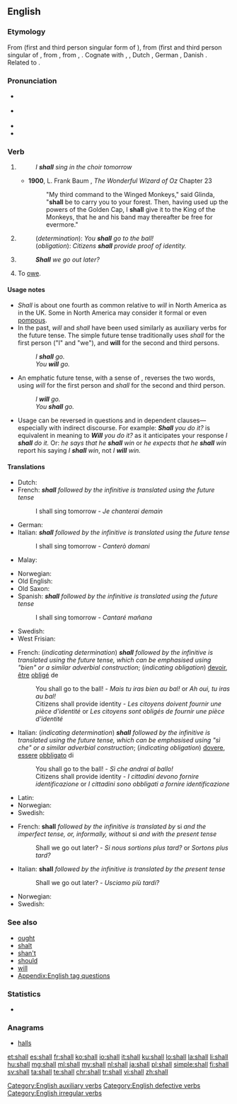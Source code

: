 ==English==

===Etymology===
From {{etyl|enm|en}} {{term|schal|lang=enm}} (first and third person singular form of {{term|schulen|lang=enm}}), from {{etyl|ang|en}} {{term|sceal|lang=ang}} (first and third person singular of {{term|sculan||to be obligated or obliged to, shall, must, owe, ought to|lang=ang}}, from {{etyl|gem-pro|en}} {{term/t|gem-pro|*skulaną}}, from {{etyl|ine-pro|en}} {{term/t|ine-pro|*skal-||to owe, be under obligation}}, {{term/t|ine-pro|*(s)kel-}}. Cognate with {{langname|sco}} {{term|sall|lang=sco}}, {{term|sal||shall|lang=sco}}, Dutch {{term|zal|lang=nl}} {{gloss|"shall"; from {{term|zullen|lang=nl}}}}, German {{term|soll|lang=de}} {{gloss|"ought to"; from {{term|sollen|lang=de}}}}, Danish {{term|skall|lang=da}} {{gloss|"shall"; from {{term|skulle|lang=da}}}}. Related to {{l|en|shuild}}.

===Pronunciation===
* {{a|stressed}} {{IPA|/ˈʃæl/}}
* {{a|unstressed}} {{IPA|/ʃəl/}}
* {{audio|en-us-shall.ogg|Audio (US)}}
* {{rhymes|æl}}

===Verb===
{{wikipedia}}
{{en-verb|head=-|shall|-|should|-}}

# {{context|modal auxiliary verb|defective|lang=en}} {{non-gloss definition|Used before a verb to indicate the simple future tense, particularly in the first person singular or plural.}}
#: ''I '''shall''' sing in the choir tomorrow''
#* '''1900''', L. Frank Baum , ''The Wonderful Wizard of Oz'' Chapter 23
#*: "My third command to the Winged Monkeys," said Glinda, "'''shall''' be to carry you to your forest. Then, having used up the powers of the Golden Cap, I '''shall''' give it to the King of the Monkeys, that he and his band may thereafter be free for evermore."
# {{non-gloss definition|Used similarly to indicate determination or obligation, particularly in the second and third persons singular and plural.}}
#: (''determination''): ''You '''shall''' go to the ball!''
#: (''obligation''): ''Citizens '''shall''' provide proof of identity.''
# {{non-gloss definition|Used in questions to suggest a possible future action.}}
#: '''''Shall''' we go out later?''
# {{context|obsolete|lang=en}} To [[owe]].
{{rfex}}

====Usage notes====
* ''Shall'' is about one fourth as common relative to ''will'' in North America as in the UK. Some in North America may consider it formal or even [[pompous]].
* In the past, ''will'' and ''shall'' have been used similarly as auxiliary verbs for the future tense. The simple future tense traditionally uses ''shall'' for the first person ("I" and "we"), and '''will''' for the second and third persons.
*: ''I '''shall''' go.''
*: ''You '''will''' go.''
* An emphatic future tense, with a sense of {{term|must}}, reverses the two words, using ''will'' for the first person and ''shall'' for the second and third person.
*: ''I '''will''' go.''
*: ''You '''shall''' go.''
* Usage can be reversed in questions and in dependent clauses&mdash;especially with indirect discourse. For example: '''''Shall''' you do it?'' is equivalent in meaning to '''''Will''' you do it?'' as it anticipates your response ''I '''shall''' do it.'' Or: ''he says that he '''shall''' win'' or ''he expects that he '''shall''' win'' report his saying ''I '''shall''' win'', not ''I '''will''' win.''

====Translations====
{{trans-top|indicating the simple future tense}}
* Dutch: {{t+|nl|zullen}}
* French: '''''shall''' followed by the infinitive is translated using the future tense''
*: I shall sing tomorrow - ''Je chanterai demain''
* German: {{t+|de|sollen}}
* Italian: '''''shall''' followed by the infinitive is translated using the future tense''
*: I shall sing tomorrow - ''Canterò domani''
* Malay: {{t|ms|akan}}
{{trans-mid}}
* Norwegian: {{t+|no|skal}}
* Old English: {{t|ang|sculan}}
* Old Saxon: {{t|osx|skulan}}
* Spanish: '''''shall''' followed by the infinitive is translated using the future tense''
*: I shall sing tomorrow - ''Cantaré mañana''
* Swedish: {{t+|sv|skola}}
* West Frisian: {{t|fy|sille}}
{{trans-bottom}}

{{trans-top|indicating determination or obligation}}
* French: (''indicating determination'') '''''shall''' followed by the infinitive is translated using the future tense, which can be emphasised using "bien" or a similar adverbial construction''; (''indicating obligation'') [[devoir]], [[être]] [[obliger|obligé]] de
*: You shall go to the ball! - ''Mais tu iras bien au bal!'' or ''Ah oui, tu iras au bal!''
*: Citizens shall provide identity - ''Les citoyens doivent fournir une pièce d'identité'' or ''Les citoyens sont obligés de fournir une pièce d'identité''
* Italian: (''indicating determination'') '''''shall''' followed by the infinitive is translated using the future tense, which can be emphasised using "sì che" or a similar adverbial construction''; (''indicating obligation'') [[dovere]], [[essere]] [[obbligare|obbligato]] di
*: You shall go to the ball! - ''Sì che andrai al ballo!''
*: Citizens shall provide identity - ''I cittadini devono fornire identificazione'' or ''I cittadini sono obbligati a fornire identificazione''
{{trans-mid}}
* Latin: {{t+|la|debeo}}
* Norwegian: {{t+|no|skulle}}
* Swedish: {{t+|sv|böra}}
{{trans-bottom}}

{{trans-top|in questions to suggest a possible future action}}
* French: '''shall''' ''followed by the infinitive is translated by'' si ''and the imperfect tense, or, informally, without'' si ''and with the present tense''
*: Shall we go out later? - ''Si nous sortions plus tard?'' or ''Sortons plus tard?''
* Italian: '''shall''' ''followed by the infinitive is translated by the present tense''
*: Shall we go out later? - ''Usciamo più tardi?''
{{trans-mid}}
* Norwegian: {{t+|no|skulle}}
* Swedish: {{t+|sv|skola}}
{{trans-bottom}}

===See also===
* [[ought]]
* [[shalt]]
* [[shan't]]
* [[should]]
* [[will]]
* [[Appendix:English tag questions]]

===Statistics===
* {{rank|down|good|never|100|shall|most|where|those}}

===Anagrams===
* [[halls#English|halls]]

[[Category:English auxiliary verbs]]
[[Category:English defective verbs]]
[[Category:English irregular verbs]]

[[et:shall]]
[[es:shall]]
[[fr:shall]]
[[ko:shall]]
[[io:shall]]
[[it:shall]]
[[ku:shall]]
[[lo:shall]]
[[la:shall]]
[[li:shall]]
[[hu:shall]]
[[mg:shall]]
[[ml:shall]]
[[my:shall]]
[[nl:shall]]
[[ja:shall]]
[[pl:shall]]
[[simple:shall]]
[[fi:shall]]
[[sv:shall]]
[[ta:shall]]
[[te:shall]]
[[chr:shall]]
[[tr:shall]]
[[vi:shall]]
[[zh:shall]]